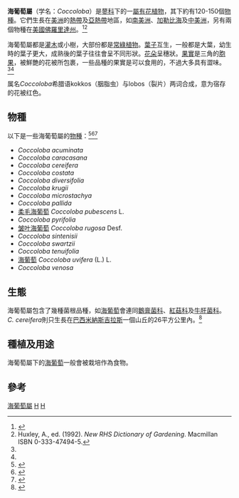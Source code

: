 {{Automatic taxobox
| taxon = Coccoloba
| authority = [[帕特裡克·布朗|P.Browne]], 1756
| image = Coccoloba uvifera.jpg
| image_caption = [[海葡萄|海葡萄]]
| subdivision_ranks = [[種|種]]
| subdivision = 見內文
| synonyms = 
* ''Campderia'' <small>Benth.</small>
* ''Coccolobis'' <small>P.Browne</small>
* ''Guaiabara'' <small>Mill.</small>
* ''Guiabara'' <small>Adans.</small>
* ''Lyperodendron'' <small>Willd. ex Meisn.</small>
* ''Naucorephes'' <small>Raf.</small>
* ''Uvifera'' <small>L. ex Kuntze</small>
}}

'''海葡萄屬'''（学名：''Coccoloba''）是[[蓼科|蓼科]]下的一[[屬|屬]][[有花植物|有花植物]]，其下約有120-150個[[物種|物種]]。它們生長在[[美洲|美洲]]的[[熱帶|熱帶]]及[[亞熱帶|亞熱帶]]地區，如[[南美洲|南美洲]]、[[加勒比海|加勒比海]]及[[中美洲|中美洲]]，另有兩個物種在[[美國|美國]][[佛羅里達州|佛羅里達州]]。<ref name=fna>{{Cite web|author=Flora of North America|url=http://www.efloras.org/florataxon.aspx?flora_id=1&taxon_id=107463|title=''Coccoloba''|accessdate=2008-06-10|archive-date=2016-03-03|archive-url=https://web.archive.org/web/20160303202534/http://www.efloras.org/florataxon.aspx?flora_id=1&taxon_id=107463|dead-url=no}}</ref><ref name=rhs>Huxley, A., ed. (1992). ''New RHS Dictionary of Gardening''. Macmillan ISBN 0-333-47494-5.</ref>

海葡萄屬都是[[灌木|灌木]]或小樹，大部份都是[[常綠植物|常綠植物]]。[[葉子|葉子]]互生，一般都是大葉，幼生時的葉子更大，成熟後的葉子往往會呈不同形狀。[[花朵|花朵]]呈穗狀。[[果實|果實]]是三角的[[胞果|胞果]]，被鮮艷的花被所包裹，一些品種的果實是可以食用的，不過大多具有澀味。<ref name=fna/><ref name=rhs/>

属名''Coccoloba''希腊语kokkos（胭脂虫）与lobos（裂片）两词合成，意为宿存的花被红色。

==物種==
以下是一些海葡萄屬的[[物種|物種]]：<ref name=usda>{{Cite web|author=USDA|title=Plants Profile: ''Coccoloba''|url=http://plants.usda.gov/java/profile?symbol=COCCO|accessdate=2008-06-10|archive-date=2013-05-26|archive-url=https://web.archive.org/web/20130526031617/http://plants.usda.gov/java/profile?symbol=COCCO|dead-url=no}}</ref><ref name=gcw>{{Cite web|author=Global Compendium of Weeds|url=http://www.hear.org/gcw/species/coccoloba_acuminata/|title=''Coccoloba acuminata''|accessdate=2008-06-10|date=2007-09-13|archive-date=2016-04-02|archive-url=https://web.archive.org/web/20160402191044/http://hear.org/gcw/species/coccoloba_acuminata/|dead-url=no}}</ref><ref name=hawaii>{{Cite web|title=Plants of Hawaii: Polygonaceae|url=http://www.hear.org/starr/hiplants/images/family/polygonaceae.htm Polygonaceae|date=2008-05-22|author=Starr|accessdate=2008-06-10|deadurl=yes|archiveurl=https://web.archive.org/web/20080504043109/http://www.hear.org/starr/hiplants/images/family/polygonaceae.htm|archivedate=2008-05-04}}</ref>

* ''Coccoloba acuminata'' 
* ''Coccoloba caracasana'' 
* ''Coccoloba cereifera''
* ''Coccoloba costata''
* ''Coccoloba diversifolia''
* ''Coccoloba krugii''
* ''Coccoloba microstachya''
* ''Coccoloba pallida''
* [[柔毛海葡萄|柔毛海葡萄]] ''Coccoloba pubescens'' L.
* ''Coccoloba pyrifolia''
* [[皱叶海葡萄|皱叶海葡萄]] ''Coccoloba rugosa'' Desf.
* ''Coccoloba sintenisii''
* ''Coccoloba swartzii''
* ''Coccoloba tenuifolia''
* [[海葡萄|海葡萄]] ''Coccoloba uvifera'' (L.) L.
* ''Coccoloba venosa''

==生態==
海葡萄屬包含了幾種菌根品種，如[[海葡萄|海葡萄]]會連同[[鵝膏菌科|鵝膏菌科]]、[[紅菇科|紅菇科]]及[[牛肝菌科|牛肝菌科]]。''C. cereifera''則只生長在[[巴西|巴西]][[米納斯吉拉斯|米納斯吉拉斯]]一個山丘的26平方公里內。<ref name=katia1999>{{Cite journal en|author=Katia Torres Ribeiro & G. Wilson Fernandes |title=Geographical Distribution of ''Coccoloba cereifera'' Schw. (Polygonaceae), a narrow endemic plant from Serra do Cipo, Brazil |url=http://www.icb.ufmg.br/big/leeb/publicacoes/1999.Ribeiro.Fernandes.pdf |journal=Bios (Belo Horizonte) |volume=7 |pages=7-12 |year=1999 |deadurl=yes |archiveurl=https://web.archive.org/web/20110706162148/http://www.icb.ufmg.br/big/leeb/publicacoes/1999.Ribeiro.Fernandes.pdf |archivedate=2011-07-06 }}</ref>

==種植及用途==
海葡萄屬下的[[海葡萄|海葡萄]]一般會被栽培作為食物。

==參考==
{{reflist}}
{{Taxonbar|from=Q135463}}

[[Category:海葡萄屬|]]
[[Category:蓼科|H]]
[[Category:_1756年描述的分类群|H]]